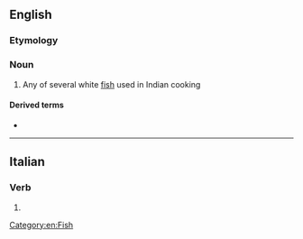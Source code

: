 ==English==

===Etymology===
{{rfe|en}} <!-- Hindi? -->

===Noun===
{{en-noun|?}}

# {{lb|en|India|cookery}} Any of several white [[fish]] used in Indian cooking

====Derived terms====
* {{l|en|macchi amritsari}}

[[Category:en:Fish]]

----

==Italian==

===Verb===
{{head|it|verb form}}

# {{inflection of|it|macchiare||2|s|pres|indc|;|1//2//3|s|pres|subj|;|3|s|impr}}